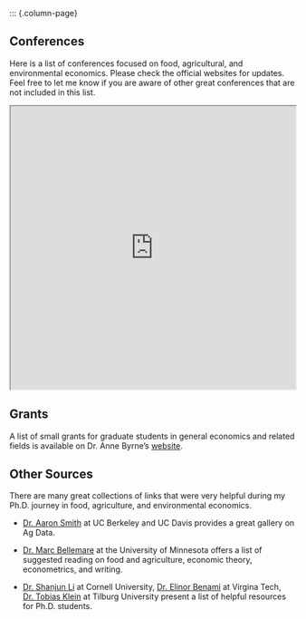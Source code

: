 
::: {.column-page}


## Conferences

Here is a list of conferences focused on food, agricultural, and environmental economics. Please check the official websites for updates. Feel free to let me know if you are aware of other great conferences that are not included in this list.


<iframe src="https://docs.google.com/spreadsheets/d/e/2PACX-1vRnoyyQ9duP9PwB_oZ3zX-_V-AXv9B1ye5z3lBFvv8AQX06jw-o9NaVtATJ1t5uIEwLSPQF_JAuaZg-/pubhtml?widget=true&amp;headers=false" width="100%" height="500"></iframe>


## Grants

A list of small grants for graduate students in general economics and related fields is available on Dr. Anne Byrne's [website](https://www.econanne.com/additional-resources).


## Other Sources
There are many great collections of links that were very helpful during my Ph.D. journey in food, agriculture, and environmental economics.

- [Dr. Aaron Smith](https://asmith.ucdavis.edu/data) at UC Berkeley and UC Davis provides a great gallery on Ag Data.

- [Dr. Marc Bellemare](https://marcfbellemare.com/wordpress/the-books-that-have-changed-my-thinking) at the University of Minnesota offers a list of suggested reading on food and agriculture, economic theory, econometrics, and writing.

- [Dr. Shanjun Li](http://li.dyson.cornell.edu/phdRes.php) at Cornell University, [Dr. Elinor Benami](https://www.ebenami.com/resources) at Virgina Tech, [Dr. Tobias Klein](https://www.tobiasklein.ws/ph-d-students) at Tilburg University present a list of helpful resources for Ph.D. students.